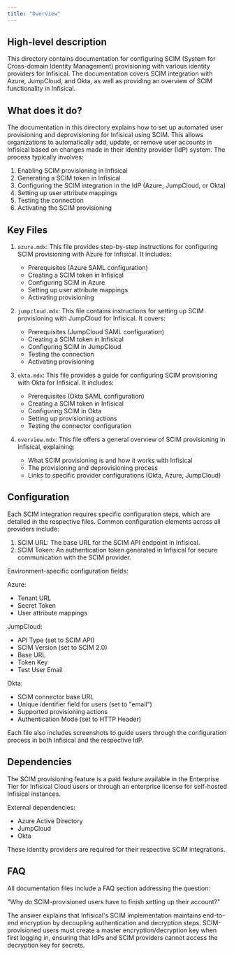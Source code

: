 ```yaml
---
title: "Overview"
---
```


## High-level description
This directory contains documentation for configuring SCIM (System for Cross-domain Identity Management) provisioning with various identity providers for Infisical. The documentation covers SCIM integration with Azure, JumpCloud, and Okta, as well as providing an overview of SCIM functionality in Infisical.

## What does it do?
The documentation in this directory explains how to set up automated user provisioning and deprovisioning for Infisical using SCIM. This allows organizations to automatically add, update, or remove user accounts in Infisical based on changes made in their identity provider (IdP) system. The process typically involves:

1. Enabling SCIM provisioning in Infisical
2. Generating a SCIM token in Infisical
3. Configuring the SCIM integration in the IdP (Azure, JumpCloud, or Okta)
4. Setting up user attribute mappings
5. Testing the connection
6. Activating the SCIM provisioning

## Key Files

1. `azure.mdx`: This file provides step-by-step instructions for configuring SCIM provisioning with Azure for Infisical. It includes:
   - Prerequisites (Azure SAML configuration)
   - Creating a SCIM token in Infisical
   - Configuring SCIM in Azure
   - Setting up user attribute mappings
   - Activating provisioning

2. `jumpcloud.mdx`: This file contains instructions for setting up SCIM provisioning with JumpCloud for Infisical. It covers:
   - Prerequisites (JumpCloud SAML configuration)
   - Creating a SCIM token in Infisical
   - Configuring SCIM in JumpCloud
   - Testing the connection
   - Activating provisioning

3. `okta.mdx`: This file provides a guide for configuring SCIM provisioning with Okta for Infisical. It includes:
   - Prerequisites (Okta SAML configuration)
   - Creating a SCIM token in Infisical
   - Configuring SCIM in Okta
   - Setting up provisioning actions
   - Testing the connector configuration

4. `overview.mdx`: This file offers a general overview of SCIM provisioning in Infisical, explaining:
   - What SCIM provisioning is and how it works with Infisical
   - The provisioning and deprovisioning process
   - Links to specific provider configurations (Okta, Azure, JumpCloud)

## Configuration
Each SCIM integration requires specific configuration steps, which are detailed in the respective files. Common configuration elements across all providers include:

1. SCIM URL: The base URL for the SCIM API endpoint in Infisical.
2. SCIM Token: An authentication token generated in Infisical for secure communication with the SCIM provider.

Environment-specific configuration fields:

Azure:
- Tenant URL
- Secret Token
- User attribute mappings

JumpCloud:
- API Type (set to SCIM API)
- SCIM Version (set to SCIM 2.0)
- Base URL
- Token Key
- Test User Email

Okta:
- SCIM connector base URL
- Unique identifier field for users (set to "email")
- Supported provisioning actions
- Authentication Mode (set to HTTP Header)

Each file also includes screenshots to guide users through the configuration process in both Infisical and the respective IdP.

## Dependencies
The SCIM provisioning feature is a paid feature available in the Enterprise Tier for Infisical Cloud users or through an enterprise license for self-hosted Infisical instances.

External dependencies:
- Azure Active Directory
- JumpCloud
- Okta

These identity providers are required for their respective SCIM integrations.

## FAQ
All documentation files include a FAQ section addressing the question:

"Why do SCIM-provisioned users have to finish setting up their account?"

The answer explains that Infisical's SCIM implementation maintains end-to-end encryption by decoupling authentication and decryption steps. SCIM-provisioned users must create a master encryption/decryption key when first logging in, ensuring that IdPs and SCIM providers cannot access the decryption key for secrets.